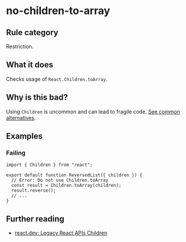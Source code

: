 # no-children-to-array

## Rule category

Restriction.

## What it does

Checks usage of `React.Children.toArray`.

## Why is this bad?

Using `Children` is uncommon and can lead to fragile code. [See common alternatives](https://react.dev/reference/react/Children#alternatives).

## Examples

### Failing

```tsx {5}
import { Children } from "react";

export default function ReversedList({ children }) {
  // Error: Do not use Children.toArray
  const result = Children.toArray(children);
  result.reverse();
  // ...
}
```

## Further reading

- [react.dev: Legacy React APIs Children](https://react.dev/reference/react/Children)
